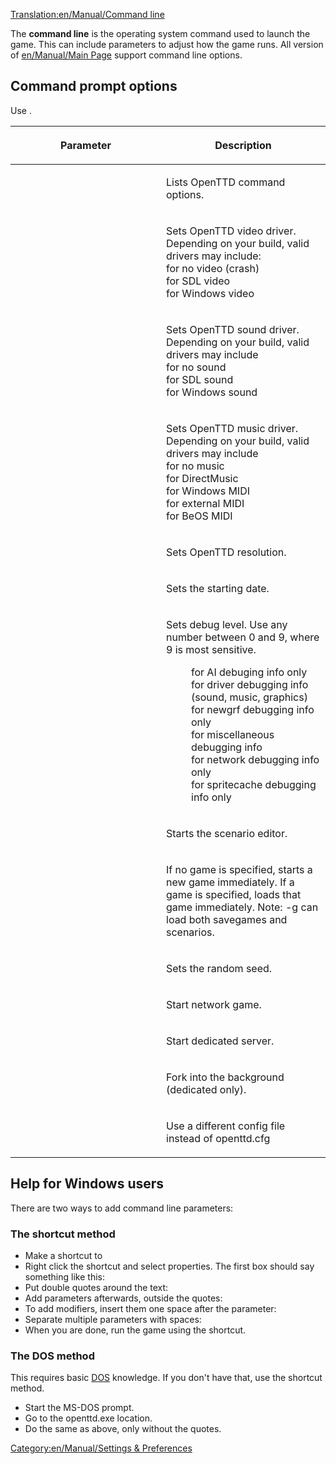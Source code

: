 [[Translation:en/Manual/Command line]]
{{fr/Traduction|en/Manual/Command line|0}}

The '''command line''' is the operating system command used to launch the game.  This can include parameters to adjust how the game runs.  All version of [[en/Manual/Main Page]] support command line options.

== Command prompt options ==
Use {{en/C|openttd [parameter(s)]|}}.

{| border=1 width=100%
!width="225"|Parameter
!Description
|-
|{{en/C|-h|}}|| Lists OpenTTD command options.
|-
|{{en/C|-v <driver>|}}|| Sets OpenTTD video driver. Depending on your build, valid drivers may include:<br />
{{en/C|null|}} for no video (crash)<br />
{{en/C|sdl|}} for SDL video<br />
{{en/C|win32|}} for Windows video
|-
|{{en/C|-s <driver>|}}|| Sets OpenTTD sound driver. Depending on your build, valid drivers may include<br />
{{en/C|null|}} for no sound<br />
{{en/C|sdl|}} for SDL sound<br />
{{en/C|win32|}} for Windows sound
|-
|{{en/C|-m <driver>|}}|| Sets OpenTTD music driver. Depending on your build, valid drivers may include<br />
{{en/C|null|}} for no music<br />
{{en/C|dmusic|}} for DirectMusic<br />
{{en/C|win32|}} for Windows MIDI<br />
{{en/C|extmidi|}} for external MIDI<br />
{{en/C|bemidi|}} for BeOS MIDI
|-
|{{en/C|-r <xres>x<yres>|}}|| Sets OpenTTD resolution.
|-
|{{en/C|-t <year>|}}|| Sets the starting date.
|-
|{{en/C|-d <level>|}}  
:{{en/C|1=-d ai=<level>|2=}}
:{{en/C|1=-d driver=<level>|2=}}
:{{en/C|1=-d grf=<level>|2=}}
:{{en/C|1=-d misc=<level>|2=}}
:{{en/C|1=-d net=<level>|2=}}
:{{en/C|1=-d spritecache=<level>|2=}}
|Sets debug level. Use any number between 0 and 9, where 9 is most sensitive.
:for AI debuging info only
:for driver debugging info (sound, music, graphics)
:for newgrf debugging info only
:for miscellaneous debugging info
:for network debugging info only
:for spritecache debugging info only
|-
|{{en/C|-e|}}|| Starts the scenario editor.
|-
|{{en/C|-g [game]|}}|| If no game is specified, starts a new game immediately. If a game is specified, loads that game immediately. Note: -g can load both savegames and scenarios.
|-
|{{en/C|-G <seed>|}}|| Sets the random seed.
|-
|{{en/C|-n [ip:port#player]|}}|| Start network game.
|-
|{{en/C|-D|}}|| Start dedicated server.
|-
|{{en/C|-f|}}|| Fork into the background (dedicated only).
|-
|{{en/C|-c <file>|}}|| Use a different config file instead of openttd.cfg
|}

==Help for Windows users==
There are two ways to add command line parameters:

===The shortcut method===
*Make a shortcut to {{en/C|openttd.exe|}}
*Right click the shortcut and select properties. The first box should say something like this: {{en/C|C:\Games\openttd.exe|}}
*Put double quotes around the text: {{en/C|"C:\Games\openttd.exe"|}}
*Add parameters afterwards, outside the quotes: {{en/C|"C:\Games\openttd.exe" -m|}}
*To add modifiers, insert them one space after the parameter: {{en/C|"C:\Games\openttd.exe" -n 127.12.13.1|}}
*Separate multiple parameters with spaces: {{en/C|"C:\Games\Openttd.exe" -m -s null|}}
*When you are done, run the game using the shortcut.

===The DOS method===
This requires basic [https://www.wikipedia.org/wiki/List_of_DOS_commands DOS] knowledge. If you don't have that, use the shortcut method.
*Start the MS-DOS prompt.
*Go to the openttd.exe location.
*Do the same as above, only without the quotes.

[[Category:en/Manual/Settings & Preferences]]